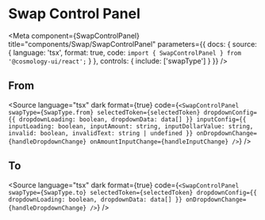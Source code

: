 

# Swap Control Panel

<Meta
  component={SwapControlPanel}
  title="components/Swap/SwapControlPanel"
  parameters={{
    docs: {
      source: {
        language: 'tsx',
        format: true,
        code: `import { SwapControlPanel } from '@cosmology-ui/react';`
      }
    },
    controls: {
      include: ['swapType']
    }
  }}
/>

<Canvas withSource="close">
  <Story story={SwapControlPanelStory} />
</Canvas>

<ArgsTable of={SwapControlPanel} />

## From

<Source
  language="tsx"
  dark
  format={true}
  code={`
      <SwapControlPanel
        swapType={SwapType.from}
        selectedToken={selectedToken}
        dropdownConfig={{
          dropdownLoading: boolean,
          dropdownData: data[]
        }}
        inputConfig={{
          inputLoading: boolean,
          inputAmount: string,
          inputDollarValue: string,
          invalid: boolean,
          invalidText: string | undefined
        }}
        onDropdownChange={handleDropdownChange}
        onAmountInputChange={handleInputChange}
      />
  `}
/>

## To

<Source
  language="tsx"
  dark
  format={true}
  code={`
      <SwapControlPanel
        swapType={SwapType.to}
        selectedToken={selectedToken}
        dropdownConfig={{
          dropdownLoading: boolean,
          dropdownData: data[]
        }}
        onDropdownChange={handleDropdownChange}
      />
  `}
/>
